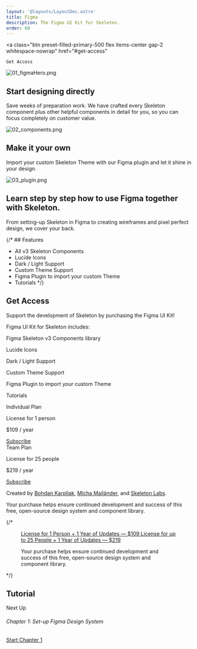 ```yaml
---
layout: '@layouts/LayoutDoc.astro'
title: Figma
description: The Figma UI Kit for Skeleton.
order: 60
---
```




<a
    class="btn preset-filled-primary-500 flex items-center gap-2 whitespace-nowrap"
    href="#get-access"
  >
    Get Access
  </a>

![01_figmaHero.png](/src/content/docs/get-started/assets/01_figmaHero.png)

## Start designing directly
Save weeks of preparation work. We have crafted every Skeleton component plus other helpful components in detail for you, so you can focus completely on customer value.

![02_components.png](/src/content/docs/get-started/assets/02_components.png)

## Make it your own
Import your custom Skeleton Theme with our Figma plugin and let it shine in your design.

![03_plugin.png](/src/content/docs/get-started/assets/03_plugin.png)

## Learn step by step how to use Figma together with Skeleton.
From setting-up Skeleton in Figma to creating wireframes and pixel perfect design, we cover your back.

{/* ## Features
- All v3 Skeleton Components
- Lucide Icons
- Dark / Light Support
- Custom Theme Support
- Figma Plugin to import your custom Theme
- Tutorials */}

## Get Access
Support the development of Skeleton by purchasing the Figma UI Kit!

<div class="flex flex-col md:flex-row bg-surface-50-950 rounded-container border border-surface-100-900 shadow-lg overflow-hidden">
 <div class="flex flex-col p-8 w-full">
 <span class="text-xl font-semibold h-full pb-8">Figma UI Kit for Skeleton includes:</span>
   <div class="flex flex-col gap-3">
     <div class="flex flex-row items-center gap-2">
       <div class="flex w-5 h-5 preset-tonal-primary rounded-full justify-center items-center"> <Check size="12"/></div>
         <p>Figma Skeleton v3 Components library</p>
     </div>

 <div class="flex flex-row items-center gap-2">
 <div class="flex w-5 h-5 preset-tonal-primary rounded-full justify-center items-center"><Check size="12"/></div>
 <p>Lucide Icons</p>
 </div>

 <div class="flex flex-row items-center gap-2">
 <div class="flex w-5 h-5 preset-tonal-primary rounded-full justify-center items-center"><Check size="12"/></div>
 <p>Dark / Light Support</p>
 </div>

 <div class="flex flex-row items-center gap-2">
 <div class="flex w-5 h-5 preset-tonal-primary rounded-full justify-center items-center"><Check size="12"/></div>
 <p>Custom Theme Support</p>
 </div>

 <div class="flex flex-row items-center gap-2">
 <div class="flex w-5 h-5 preset-tonal-primary rounded-full justify-center items-center"><Check size="12"/></div>
 <p>Figma Plugin to import your custom Theme</p>
 </div>

 <div class="flex flex-row items-center gap-2">
 <div class="flex w-5 h-5 preset-tonal-primary rounded-full justify-center items-center"><Check size="12"/></div>
 <p>Tutorials</p>
 </div>
 
 </div>


 </div>

 <div class="flex flex-col bg-surface-50-950 w-full border-l">
 
 <div class="flex flex-col gap-1 p-8 border-t md:border-t-0 border-b">
 <span class="text-xl font-semibold">Individual Plan</span>
 <p class="text-sm text-surface-400-600 pb-12">License for 1 person</p>

<div class="flex flex-row justify-between">

 <div class="flex flex-row gap-1 items-end ">
 
 <span class="text-4xl font-semibold">$109</span> 
 <span class="text-surface-400-600">/ year </span>
 </div>
 <a href="https://polar.sh/skeleton-kit/products/d61c9909-1d23-4934-83fc-fa936a9db3d6" class="btn self-end preset-filled-primary-500 flex items-center gap-2">
				Subscribe
			</a>
 </div>
 </div>


  <div class="flex flex-col gap-1 p-8">
 <span class="text-xl font-semibold">Team Plan</span>
 <p class="text-sm text-surface-400-600 pb-12">License for 25 people</p>

<div class="flex flex-row justify-between">

 <div class="flex flex-row gap-1 items-end ">
 
 <span class="text-4xl font-semibold">$219</span> 
 <span class="text-surface-400-600">/ year </span>
 </div>
 <a href="https://polar.sh/skeleton-kit/products/a37848ad-cc61-4f86-997e-d15bd311316a" class="btn self-end preset-filled-primary-500 flex items-center gap-2">
				Subscribe
			</a>
 </div>
 </div>

 	
 </div>
 
 </div>

 

Created by [Bohdan Karpliak](https://www.linkedin.com/in/bohdan-karpliak-659a41162/), [Micha Mailänder](https://www.linkedin.com/in/micha-mail%C3%A4nder-548aba16a/), and [Skeleton Labs](https://www.skeletonlabs.co/).

Your purchase helps ensure continued development and success of this free, open-source design system and component library.


 

{/* <figure class="card-enhanced-gradient flex justify-center p-8">
	<div class="flex flex-col items-center gap-4">
		<div class="flex flex-col sm:flex-row gap-4">
			<a href="https://polar.sh/skeleton-kit/products/d61c9909-1d23-4934-83fc-fa936a9db3d6" class="btn preset-filled-primary-500 flex items-center gap-2">
				License for 1 Person + 1 Year of Updates — $109
			</a>
			<a href="https://polar.sh/skeleton-kit/products/a37848ad-cc61-4f86-997e-d15bd311316a" class="btn preset-filled-primary-500 flex items-center gap-2">
				License for up to 25 People + 1 Year of Updates — $219
			</a>
		</div>
		<p class="text-center text-surface-700-300">Your purchase helps ensure continued development and success of this free, open-source design system and component library.</p>
	</div>
</figure> */}


## Tutorial

<div class="w-full border border-surface-100-900 p-6 rounded-container flex flex-col items-center gap-8">
  <div class="flex flex-col items-center gap-1">
    <p class="text-surface-600-400">Next Up</p>
    <h6 class="h6">Chapter 1: Set-up Figma Design System</h6>
  </div>
 
  <a href="/docs/figma/tutorial-chapter-1" class="btn preset-filled-primary-500" > Start Chapter 1 <ArrowRight size="20" /></a>
</div>


